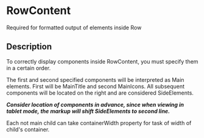 

<Meta title="Components/RowContent" component={RowContent} />

# RowContent

Required for formatted output of elements inside Row

<Canvas>
  <Story story={stories.basic} name="Default" />
</Canvas>

<ArgsTable story="Default" />

## Description

To correctly display components inside RowContent, you must specify them in a certain order.

The first and second specified components will be interpreted as Main elements.
First will be MainTitle and second MainIcons.
All subsequent components will be located on the right and are considered SideElements.

**_Consider location of components in advance, since when viewing in tablet mode, the markup will shift SideElements to second line._**

Each not main child can take containerWidth property for task of width of child's container.
